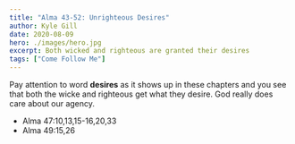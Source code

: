 ```yaml
---
title: "Alma 43-52: Unrighteous Desires"
author: Kyle Gill
date: 2020-08-09
hero: ./images/hero.jpg
excerpt: Both wicked and righteous are granted their desires
tags: ["Come Follow Me"]
---
```


Pay attention to word **desires** as it shows up in these chapters and you see that both the wicke and righteous get what they desire. God really does care about our agency.

- Alma 47:10,13,15-16,20,33
- Alma 49:15,26
